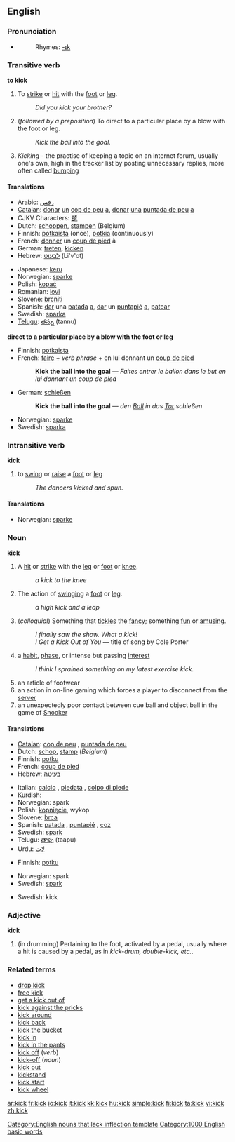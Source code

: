 ==English==

===Pronunciation===
{{IPA|/ˈkɪk/}}
*{{audio|en-us-kick.ogg|Audio (US)}}
*:Rhymes: [[Rhymes:English:-ɪk|-ɪk]]

===Transitive verb===
'''to kick'''
{{en-verb|kicks|kicking|kicked|kicked}}

# To [[strike]] or [[hit]] with the [[foot]] or [[leg]].
#:''Did you kick your brother?''
# (''followed by a preposition'') To direct to a particular place by a blow with the foot or leg.
#:''Kick the ball into the goal.''
# ''Kicking'' - the practise of keeping a topic on an internet forum, usually one's own, high in the tracker list by posting unnecessary replies, more often called [[bump (Internet)|bumping]]

====Translations====

{{trans-top|strike with the foot or leg}}
*Arabic: [[رفس]]
*[[Catalan]]: [[donar]] [[un]] [[cop de peu]] [[a]], [[donar]] [[una]] [[puntada de peu]] [[a]]
*CJKV Characters: [[蹵]]
*Dutch: [[schoppen]], [[stampen]] (Belgium)
*Finnish: [[potkaista]] (once), [[potkia]] (continuously)
*French: [[donner]] un [[coup de pied]] à
*German: [[treten]], [[kicken]]
*Hebrew: [[לבעוט]] (Li'v'ot)
{{trans-mid}}
*Japanese: [[keru]]
*Norwegian: [[sparke]]
*Polish: [[kopać]]
*Romanian: [[lovi]]
*Slovene: [[brcniti]]
*Spanish: [[dar]] una [[patada]] [[a]], [[dar]] un [[puntapié]] [[a]], [[patear]]
*Swedish: [[sparka]]
*[[Telugu]]: [[తన్ను]] (tannu)
{{trans-bottom}}

'''direct to a particular place by a blow with the foot or leg'''
<!--It is probably best to give examples here to illustrate how to translate this meaning-->
{{top}}
*Finnish: [[potkaista]]
*French: [[faire]] + ''verb phrase'' + en lui donnant un [[coup de pied]]
*:'''Kick the ball into the goal''' &mdash; ''Faites entrer le ballon dans le but en lui donnant un coup de pied''
*German: [[schießen]]
*:'''Kick the ball into the goal''' &mdash; ''den [[Ball]] in das [[Tor]] schießen''
{{mid}}
*Norwegian: [[sparke]]
*Swedish: [[sparka]]
{{bottom}}

===Intransitive verb===
'''kick'''

# to [[swing]] or [[raise]] a [[foot]] or [[leg]]
#: ''The dancers kicked and spun.''

====Translations====
*Norwegian: [[sparke]]

===Noun===
'''kick'''[[Category:English nouns that lack inflection template]]

# A [[hit]] or [[strike]] with the [[leg]] or [[foot]] or [[knee]].
#: ''a kick to the knee''
# The action of [[swing]]ing a [[foot]] or [[leg]].
#: ''a high kick and a leap''
# (''colloquial'') Something that [[tickle]]s the [[fancy]]; something [[fun]] or [[amusing]].
#:''I finally saw the show. What a kick!''
#:''I Get a Kick Out of You'' &mdash; title of song by Cole Porter
# a [[habit]], [[phase]], or intense but passing [[interest]]
#:''I think I sprained something on my latest exercise kick.''
# an article of footwear
# an action in on-line gaming which forces a player to disconnect from the [[server (computing)|server]]
# an unexpectedly poor contact between cue ball and object ball in the game of [[Snooker]]

====Translations====

{{trans-top|hit or strike with the leg or foot}}
*[[Catalan]]: [[cop de peu]] {{m}}, [[puntada de peu]] {{f}}
*Dutch: [[schop]], [[stamp]] {{m}} (''Belgium'')
*Finnish: [[potku]]
*French: [[coup de pied]] {{m}}
*Hebrew: [[בעיטה]] {{f}}
{{trans-mid}}
*Italian: [[calcio]] {{m}}, [[piedata]] {{f}}, [[colpo di piede]] {{m}}
*Kurdish: {{KUchar|[[شه‌ق]]}}
*Norwegian: spark
*Polish: [[kopnięcie]], wykop
*Slovene: [[brca]] {{f}}
*Spanish: [[patada]] {{f}}, [[puntapié]] {{m}}, [[coz]] {{f}}
*Swedish: [[spark]]
*Telugu: [[తాపు]] (taapu)
*Urdu: [[لات]]
{{trans-bottom}}

{{trans-top|action of swinging a foot or leg}}
*Finnish: [[potku]]
{{trans-mid}}
*Norwegian: spark
*Swedish: [[spark]]
{{trans-bottom}}

{{trans-top|colloquial: something fun or amusing}}
*Swedish: kick
{{trans-mid}}
{{trans-bottom}}

===Adjective===
'''kick'''

# (in drumming) Pertaining to the foot, activated by a pedal, usually where a hit is caused by a pedal, as in ''kick-drum, double-kick, etc.''.

===Related terms===
*[[drop kick]]
*[[free kick]]
*[[get a kick out of]]
*[[kick against the pricks]]
*[[kick around]]
*[[kick back]]
*[[kick the bucket]]
*[[kick in]]
*[[kick in the pants]]
*[[kick off]] (''verb'')
*[[kick-off]] (''noun'')
*[[kick out]]
*[[kickstand]]
*[[kick start]]
*[[kick wheel]]

[[Category:1000 English basic words]]

[[ar:kick]]
[[fr:kick]]
[[io:kick]]
[[it:kick]]
[[kk:kick]]
[[hu:kick]]
[[simple:kick]]
[[fi:kick]]
[[ta:kick]]
[[vi:kick]]
[[zh:kick]]